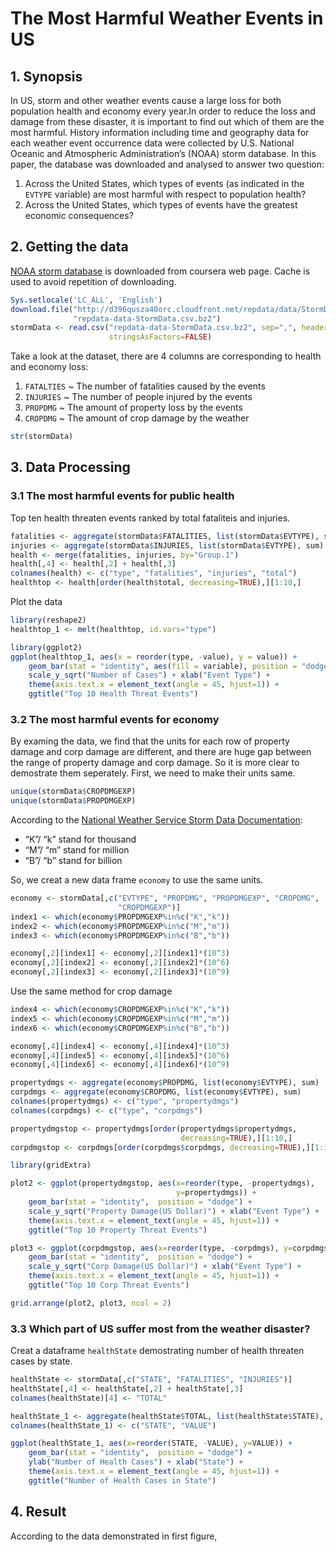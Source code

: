 # The Most Harmful Weather Events in US

## 1. Synopsis
In US, storm and other weather events cause a large loss for both population 
health and economy every year.In order to reduce the loss and damage from these
disaster, it is important to find out which of them are the most harmful.
History information including time and geography data for each weather event occurrence data were collected by U.S. National Oceanic and Atmospheric 
Administration's (NOAA) storm database. In this paper, the database was 
downloaded and analysed to answer two question:

1. Across the United States, which types of events (as indicated in the `EVTYPE` 
variable) are most harmful with respect to population health?
2. Across the United States, which types of events have the greatest economic 
consequences?

## 2. Getting the data
[NOAA storm database](http://d396qusza40orc.cloudfront.net/repdata/data/StormData.csv.bz2) is downloaded from coursera web page. Cache is used to avoid repetition 
of downloading. 

```r
Sys.setlocale('LC_ALL', 'English')
download.file("http://d396qusza40orc.cloudfront.net/repdata/data/StormData.csv.bz2", 
              "repdata-data-StormData.csv.bz2")
stormData <- read.csv("repdata-data-StormData.csv.bz2", sep=",", header=TRUE, 
                      stringsAsFactors=FALSE)
```

Take a look at the dataset, there are 4 columns are corresponding to health and economy loss:

1. `FATALTIES` ~ The number of fatalities caused by the events
2. `INJURIES` ~ The number of people injured by the events
3. `PROPDMG` ~ The amount of property loss by the events
4. `CROPDMG` ~ The amount of crop damage by the weather

```r
str(stormData)
```

## 3. Data Processing
### 3.1 The most harmful events for public health
Top ten health threaten events ranked by total fataliteis and injuries.
```r
fatalities <- aggregate(stormData$FATALITIES, list(stormData$EVTYPE), sum)
injuries <- aggregate(stormData$INJURIES, list(stormData$EVTYPE), sum)
health <- merge(fatalities, injuries, by="Group.1")
health[,4] <- health[,2] + health[,3]
colnames(health) <- c("type", "fatalities", "injuries", "total")
healthtop <- health[order(health$total, decreasing=TRUE),][1:10,]
```

Plot the data
```r
library(reshape2)
healthtop_1 <- melt(healthtop, id.vars="type")

library(ggplot2)
ggplot(healthtop_1, aes(x = reorder(type, -value), y = value)) + 
    geom_bar(stat = "identity", aes(fill = variable), position = "dodge") + 
    scale_y_sqrt("Number of Cases") + xlab("Event Type") +
    theme(axis.text.x = element_text(angle = 45, hjust=1)) + 
    ggtitle("Top 10 Health Threat Events")
```

### 3.2 The most harmful events for economy
By examing the data, we find that the units for each row of property damage and 
corp damage are different, and there are huge gap between the range of property damage and corp damage. So it is more clear to demostrate them seperately. First, 
we need to make their units same. 

```r
unique(stormData$CROPDMGEXP)
unique(stormData$PROPDMGEXP)
```

According to the [National Weather Service Storm Data Documentation](https://d396qusza40orc.cloudfront.net/repdata%2Fpeer2_doc%2Fpd01016005curr.pdf):

- "K"/ "k" stand for thousand
- "M"/ "m" stand for million
- "B"/ "b" stand for billion

So, we creat a new data frame `economy` to use the same units.
```r
economy <- stormData[,c("EVTYPE", "PROPDMG", "PROPDMGEXP", "CROPDMG", 
                        "CROPDMGEXP")]
index1 <- which(economy$PROPDMGEXP%in%c("K","k"))
index2 <- which(economy$PROPDMGEXP%in%c("M","m"))
index3 <- which(economy$PROPDMGEXP%in%c("B","b"))

economy[,2][index1] <- economy[,2][index1]*(10^3)
economy[,2][index2] <- economy[,2][index2]*(10^6)
economy[,2][index3] <- economy[,2][index3]*(10^9)
```

Use the same method for crop damage
```r
index4 <- which(economy$CROPDMGEXP%in%c("K","k"))
index5 <- which(economy$CROPDMGEXP%in%c("M","m"))
index6 <- which(economy$CROPDMGEXP%in%c("B","b"))

economy[,4][index4] <- economy[,4][index4]*(10^3)
economy[,4][index5] <- economy[,4][index5]*(10^6)
economy[,4][index6] <- economy[,4][index6]*(10^9)
```


```r
propertydmgs <- aggregate(economy$PROPDMG, list(economy$EVTYPE), sum)
corpdmgs <- aggregate(economy$CROPDMG, list(economy$EVTYPE), sum)
colnames(propertydmgs) <- c("type", "propertydmgs")
colnames(corpdmgs) <- c("type", "corpdmgs")

propertydmgstop <- propertydmgs[order(propertydmgs$propertydmgs, 
                                      decreasing=TRUE),][1:10,]
corpdmgstop <- corpdmgs[order(corpdmgs$corpdmgs, decreasing=TRUE),][1:10,]
```

```r
library(gridExtra)

plot2 <- ggplot(propertydmgstop, aes(x=reorder(type, -propertydmgs), 
                                     y=propertydmgs)) + 
    geom_bar(stat = "identity",  position = "dodge") + 
    scale_y_sqrt("Property Damage(US Dollar)") + xlab("Event Type") +
    theme(axis.text.x = element_text(angle = 45, hjust=1)) + 
    ggtitle("Top 10 Property Threat Events")

plot3 <- ggplot(corpdmgstop, aes(x=reorder(type, -corpdmgs), y=corpdmgs)) + 
    geom_bar(stat = "identity",  position = "dodge") + 
    scale_y_sqrt("Corp Damage(US Dollar)") + xlab("Event Type") +
    theme(axis.text.x = element_text(angle = 45, hjust=1)) + 
    ggtitle("Top 10 Corp Threat Events")

grid.arrange(plot2, plot3, ncol = 2)
```

### 3.3 Which part of US suffer most from the weather disaster?
Creat a dataframe `healthState` demostrating number of health threaten cases by 
state.
```r
healthState <- stormData[,c("STATE", "FATALITIES", "INJURIES")]
healthState[,4] <- healthState[,2] + healthState[,3]
colnames(healthState)[4] <- "TOTAL"
```

```r
healthState_1 <- aggregate(healthState$TOTAL, list(healthState$STATE), sum)
colnames(healthState_1) <- c("STATE", "VALUE")
```

```r
ggplot(healthState_1, aes(x=reorder(STATE, -VALUE), y=VALUE)) + 
    geom_bar(stat = "identity",  position = "dodge") + 
    ylab("Number of Health Cases") + xlab("State") +
    theme(axis.text.x = element_text(angle = 45, hjust=1)) + 
    ggtitle("Number of Health Cases in State")
```

## 4. Result 
According to the data demonstrated in first figure, 

